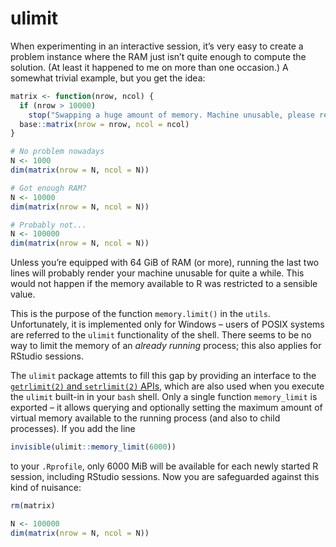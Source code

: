 # ulimit

When experimenting in an interactive session, it's very easy to create a problem instance where the RAM just isn't quite enough to compute the solution.  (At least it happened to me on more than one occasion.)  A somewhat trivial example, but you get the idea:

```r
matrix <- function(nrow, ncol) {
  if (nrow > 10000)
    stop("Swapping a huge amount of memory. Machine unusable, please reboot")
  base::matrix(nrow = nrow, ncol = ncol)
}
```

```r
# No problem nowadays
N <- 1000
dim(matrix(nrow = N, ncol = N))

# Got enough RAM?
N <- 10000
dim(matrix(nrow = N, ncol = N))

# Probably not...
N <- 100000
dim(matrix(nrow = N, ncol = N))
```

Unless you're equipped with 64 GiB of RAM (or more), running the last two lines will probably render your machine unusable for quite a while.  This would not happen if the memory available to R was restricted to a sensible value.

This is the purpose of the function `memory.limit()` in the `utils`.  Unfortunately, it is implemented only for Windows -- users of POSIX systems are referred to the `ulimit` functionality of the shell.  There seems to be no way to limit the memory of an *already running* process; this also applies for RStudio sessions.

The `ulimit` package attemts to fill this gap by providing an interface to the [`getrlimit(2)` and `setrlimit(2)` APIs](http://linux.die.net/man/2/getrlimit), which are also used when you execute the `ulimit` built-in in your `bash` shell.  Only a single function `memory_limit` is exported -- it allows querying and optionally setting the maximum amount of virtual memory available to the running process (and also to child processes).  If you add the line

```r
invisible(ulimit::memory_limit(6000))
```

to your `.Rprofile`, only 6000 MiB will be available for each newly started R session, including RStudio sessions.  Now you are safeguarded against this kind of nuisance:

```r
rm(matrix)
```

```r
N <- 100000
dim(matrix(nrow = N, ncol = N))
```
